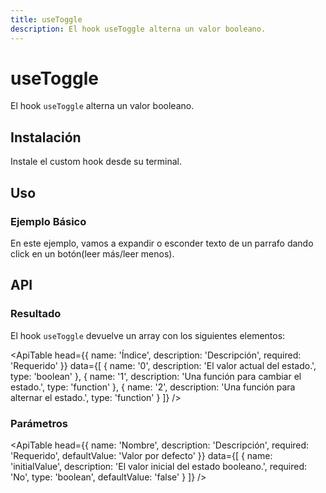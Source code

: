 ```yaml
---
title: useToggle
description: El hook useToggle alterna un valor booleano.
---
```


# useToggle

El hook `useToggle` alterna un valor booleano.

## Instalación

Instale el custom hook desde su terminal.

<Snippet pkg text='@raddix/use-toggle' />

## Uso

### Ejemplo Básico

En este ejemplo, vamos a expandir o esconder texto de un parrafo
dando click en un botón(leer más/leer menos).

<CodeBlock folder='use-toggle' file='example1.tsx' />

## API

### Resultado

El hook `useToggle` devuelve un array con los siguientes elementos:

<ApiTable
  head={{
    name: 'Índice',
    description: 'Descripción',
    required: 'Requerido'
  }}
  data={[
    {
      name: '0',
      description: 'El valor actual del estado.',
      type: 'boolean'
    },
    {
      name: '1',
      description: 'Una función para cambiar el estado.',
      type: 'function'
    },
    {
      name: '2',
      description: 'Una función para alternar el estado.',
      type: 'function'
    }
  ]}
/>

### Parámetros

<ApiTable
  head={{
    name: 'Nombre',
    description: 'Descripción',
    required: 'Requerido',
    defaultValue: 'Valor por defecto'
  }}
  data={[
    {
      name: 'initialValue',
      description: 'El valor inicial del estado booleano.',
      required: 'No',
      type: 'boolean',
      defaultValue: 'false'
    }
  ]}
/>
